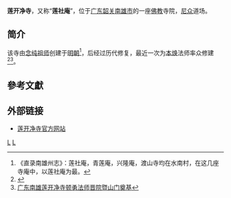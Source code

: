 '''莲开净寺'''，又称“'''莲社庵'''”，位于[[广东省|广东]][[韶关市|韶关]][[南雄市|南雄市]]的一座[[佛教|佛教]]寺院，[[比丘尼|尼众]]道场。

== 简介 ==
该寺由[[念纯祖师|念纯祖师]]创建于[[明朝|明朝]]<ref>《直录南雄州志》：莲社庵，青莲庵，兴隆庵，渡山寺均在水南村，在这几座寺庵中，以莲社庵为最。</ref>，后经过历代修复，最近一次为[[本焕|本焕]]法师率众修建<ref>{{Cite web |url=http://www.lkjs.net/syjj.asp |title=莲开净寺 |access-date=2009-12-24 |archive-date=2009-08-21 |archive-url=https://web.archive.org/web/20090821160011/http://www.lkjs.net/syjj.asp |dead-url=no }}</ref><ref>[http://www.beinet.net.cn/tzxf/shenghuoxiaofei/wenhua/200905/t389782.htm 广东南雄莲开净寺顿勇法师晋院暨山门奠基]</ref>。

==參考文獻==
<div class="references-small">
<references></references>
</div>

==外部链接==
*[https://web.archive.org/web/20100107173509/http://www.lkjs.net/ 莲开净寺官方网站]

{{佛教小作品}}
[[Category:韶关佛寺|L]]
[[Category:南雄|L]]